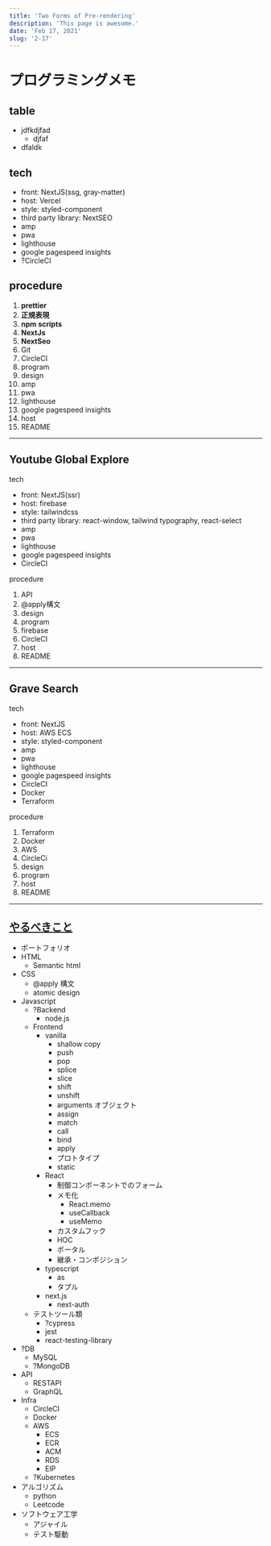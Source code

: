 ```yaml
---
title: 'Two Forms of Pre-rendering'
description: 'This page is awesome.'
date: 'Feb 17, 2021'
slug: '2-17'
---
```


# プログラミングメモ


## table

- jdfkdjfad
  - djfaf
- dfaldk

## tech

- front: NextJS(ssg, gray-matter)
- host: Vercel
- style: styled-component
- third party library: NextSEO
- amp
- pwa
- lighthouse
- google pagespeed insights
- ?CircleCI

## procedure

1. **prettier**
2. **正規表現**
3. **npm scripts**
4. **NextJs**
5. **NextSeo**
6. Git
7. CircleCI
8. program
9. design
10. amp
11. pwa
12. lighthouse
13. google pagespeed insights
14. host
15. README

---

## Youtube Global Explore

tech

- front: NextJS(ssr)
- host: firebase
- style: tailwindcss
- third party library: react-window, tailwind typography, react-select
- amp
- pwa
- lighthouse
- google pagespeed insights
- CircleCI

procedure

1. API
2. @apply構文
3. design
4. program
5. firebase
6. CircleCI
7. host
8. README

---

## Grave Search

tech

- front: NextJS
- host: AWS ECS
- style: styled-component
- amp
- pwa
- lighthouse
- google pagespeed insights
- CircleCI
- Docker
- Terraform

procedure

1. Terraform
2. Docker
3. AWS
4. CircleCi
5. design
6. program
7. host
8. README

---

## [やるべきこと](https://roadmap.sh/roadmaps/pdf/frontend.pdf>)

- ポートフォリオ
- HTML
  - Semantic html
- CSS
  - @apply 構文
  - atomic design
- Javascript
  - ?Backend
    - node.js
  - Frontend
    - vanilla
      - shallow copy
      - push
      - pop
      - splice
      - slice
      - shift
      - unshift
      - arguments オブジェクト
      - assign
      - match
      - call
      - bind
      - apply
      - プロトタイプ
      - static
    - React
      - 制御コンポーネントでのフォーム
      - メモ化
          - React.memo
          - useCallback
          - useMemo
      - カスタムフック
      - HOC
      - ポータル
      - 継承・コンポジション
    - typescript
      - as
      - タプル
    - next.js
      - next-auth
  - テストツール類
    - ?cypress
    - jest
    - react-testing-library
- ?DB
  - MySQL
  - ?MongoDB
- API
  - RESTAPI
  - GraphQL
- Infra
  - CircleCI
  - Docker
  - AWS
    - ECS
    - ECR
    - ACM
    - RDS
    - EIP
  - ?Kubernetes
- アルゴリズム
  - python
  - Leetcode
- ソフトウェア工学
  - アジャイル
  - テスト駆動
